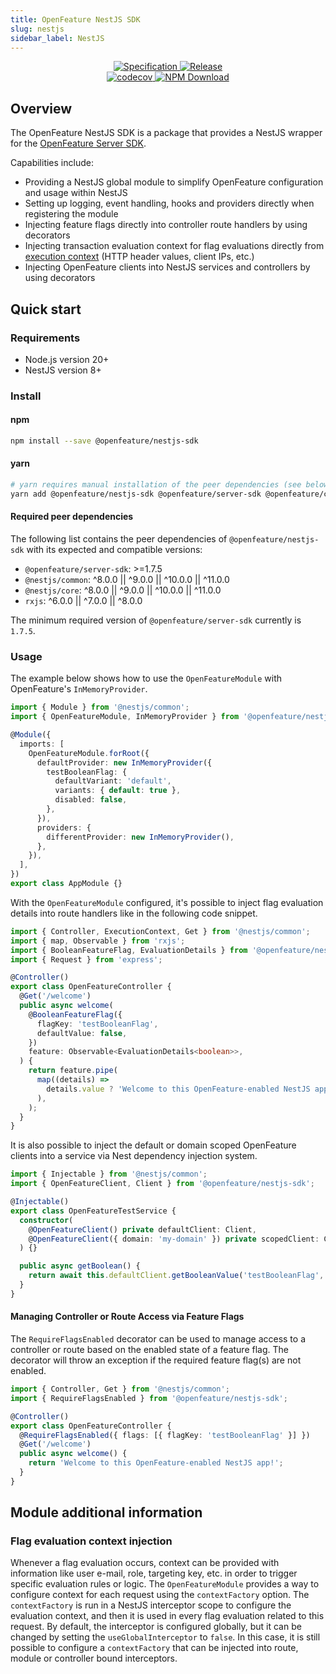 ```yaml
---
title: OpenFeature NestJS SDK
slug: nestjs
sidebar_label: NestJS
---
```


<!--
This content has been automatically generated from js-sdk.

Edits should be made here: https://github.com/open-feature/js-sdk
Once a repo has been updated, docs can be generated by running: yarn update:sdk-docs

Last updated at Wed May 07 2025 08:11:49 GMT+0000 (Coordinated Universal Time)
-->

<p align="center" class="github-badges">
  <a href="https://github.com/open-feature/spec/releases/tag/v0.8.0">
    <img alt="Specification" src="https://img.shields.io/static/v1?label=specification&message=v0.8.0&color=yellow&style=for-the-badge" />
  </a>
  
  <a href="https://github.com/open-feature/js-sdk/releases/tag/nestjs-sdk-v0.2.4">
    <img alt="Release" src="https://img.shields.io/static/v1?label=release&message=v0.2.4&color=blue&style=for-the-badge" />
  </a>
  
  <br/>
  <a href="https://codecov.io/gh/open-feature/js-sdk">
    <img alt="codecov" src="https://codecov.io/gh/open-feature/js-sdk/branch/main/graph/badge.svg?token=3DC5XOEHMY" />
  </a>
  <a href="https://www.npmjs.com/package/@openfeature/nestjs-sdk">
    <img alt="NPM Download" src="https://img.shields.io/npm/dm/%40openfeature%2Fnestjs-sdk" />
  </a>
</p>

## Overview

The OpenFeature NestJS SDK is a package that provides a NestJS wrapper for the [OpenFeature Server SDK](/docs/reference/technologies/server/javascript/).

Capabilities include:

- Providing a NestJS global module to simplify OpenFeature configuration and usage within NestJS
- Setting up logging, event handling, hooks and providers directly when registering the module
- Injecting feature flags directly into controller route handlers by using decorators
- Injecting transaction evaluation context for flag evaluations directly from [execution context](https://docs.nestjs.com/fundamentals/execution-context) (HTTP header values, client IPs, etc.)
- Injecting OpenFeature clients into NestJS services and controllers by using decorators

## Quick start

### Requirements

- Node.js version 20+
- NestJS version 8+

### Install

#### npm

```sh
npm install --save @openfeature/nestjs-sdk
```

#### yarn

```sh
# yarn requires manual installation of the peer dependencies (see below)
yarn add @openfeature/nestjs-sdk @openfeature/server-sdk @openfeature/core
```

#### Required peer dependencies

The following list contains the peer dependencies of `@openfeature/nestjs-sdk` with its expected and compatible versions:

- `@openfeature/server-sdk`: >=1.7.5
- `@nestjs/common`: ^8.0.0 || ^9.0.0 || ^10.0.0 || ^11.0.0
- `@nestjs/core`: ^8.0.0 || ^9.0.0 || ^10.0.0 || ^11.0.0
- `rxjs`: ^6.0.0 || ^7.0.0 || ^8.0.0

The minimum required version of `@openfeature/server-sdk` currently is `1.7.5`.

### Usage

The example below shows how to use the `OpenFeatureModule` with OpenFeature's `InMemoryProvider`.

```ts
import { Module } from '@nestjs/common';
import { OpenFeatureModule, InMemoryProvider } from '@openfeature/nestjs-sdk';

@Module({
  imports: [
    OpenFeatureModule.forRoot({
      defaultProvider: new InMemoryProvider({
        testBooleanFlag: {
          defaultVariant: 'default',
          variants: { default: true },
          disabled: false,
        },
      }),
      providers: {
        differentProvider: new InMemoryProvider(),
      },
    }),
  ],
})
export class AppModule {}
```

With the `OpenFeatureModule` configured, it's possible to inject flag evaluation details into route handlers like in the following code snippet.

```ts
import { Controller, ExecutionContext, Get } from '@nestjs/common';
import { map, Observable } from 'rxjs';
import { BooleanFeatureFlag, EvaluationDetails } from '@openfeature/nestjs-sdk';
import { Request } from 'express';

@Controller()
export class OpenFeatureController {
  @Get('/welcome')
  public async welcome(
    @BooleanFeatureFlag({
      flagKey: 'testBooleanFlag',
      defaultValue: false,
    })
    feature: Observable<EvaluationDetails<boolean>>,
  ) {
    return feature.pipe(
      map((details) =>
        details.value ? 'Welcome to this OpenFeature-enabled NestJS app!' : 'Welcome to this NestJS app!',
      ),
    );
  }
}
```

It is also possible to inject the default or domain scoped OpenFeature clients into a service via Nest dependency injection system.

```ts
import { Injectable } from '@nestjs/common';
import { OpenFeatureClient, Client } from '@openfeature/nestjs-sdk';

@Injectable()
export class OpenFeatureTestService {
  constructor(
    @OpenFeatureClient() private defaultClient: Client,
    @OpenFeatureClient({ domain: 'my-domain' }) private scopedClient: Client,
  ) {}

  public async getBoolean() {
    return await this.defaultClient.getBooleanValue('testBooleanFlag', false);
  }
}
```

#### Managing Controller or Route Access via Feature Flags

The `RequireFlagsEnabled` decorator can be used to manage access to a controller or route based on the enabled state of a feature flag. The decorator will throw an exception if the required feature flag(s) are not enabled.

```ts
import { Controller, Get } from '@nestjs/common';
import { RequireFlagsEnabled } from '@openfeature/nestjs-sdk';

@Controller()
export class OpenFeatureController {
  @RequireFlagsEnabled({ flags: [{ flagKey: 'testBooleanFlag' }] })
  @Get('/welcome')
  public async welcome() {
    return 'Welcome to this OpenFeature-enabled NestJS app!';
  }
}
```

## Module additional information

### Flag evaluation context injection

Whenever a flag evaluation occurs, context can be provided with information like user e-mail, role, targeting key, etc. in order to trigger specific evaluation rules or logic. The `OpenFeatureModule` provides a way to configure context for each request using the `contextFactory` option.
The `contextFactory` is run in a NestJS interceptor scope to configure the evaluation context, and then it is used in every flag evaluation related to this request.
By default, the interceptor is configured globally, but it can be changed by setting the `useGlobalInterceptor` to `false`. In this case, it is still possible to configure a `contextFactory` that can be injected into route, module or controller bound interceptors.

